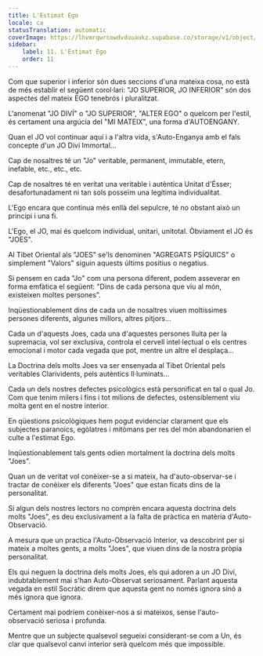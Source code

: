 ```yaml
---
title: L'Estimat Ego
locale: ca
statusTranslation: automatic
coverImage: https://lhvmrqwrcowdvduuaukz.supabase.co/storage/v1/object/public/strapi-uploads/small_cover-tratado-de-psicologia-revolucionaria.webp-5e15e1cec4e0ebebcde5d7fc7565d8fd.webp
sidebar:
    label: 11. L'Estimat Ego
    order: 11
---
```

Com que superior i inferior són dues seccions d'una mateixa cosa, no està de més establir el següent corol·lari: "JO SUPERIOR, JO INFERIOR" són dos aspectes del mateix EGO tenebrós i pluralitzat.

L'anomenat "JO DIVÍ" o "JO SUPERIOR", "ALTER EGO" o quelcom per l'estil, és certament una argúcia del "MI MATEIX", una forma d'AUTOENGANY.

Quan el JO vol continuar aquí i a l'altra vida, s'Auto-Enganya amb el fals concepte d'un JO Diví Immortal...

Cap de nosaltres té un "Jo" veritable, permanent, immutable, etern, inefable, etc., etc., etc.

Cap de nosaltres té en veritat una veritable i autèntica Unitat d'Ésser; desafortunadament ni tan sols posseïm una legítima individualitat.

L'Ego encara que continua més enllà del sepulcre, té no obstant això un principi i una fi.

L'Ego, el JO, mai és quelcom individual, unitari, unitotal. Òbviament el JO és "JOES".

Al Tibet Oriental als "JOES" se'ls denominen "AGREGATS PSÍQUICS" o simplement "Valors" siguin aquests últims positius o negatius.

Si pensem en cada "Jo" com una persona diferent, podem asseverar en forma emfàtica el següent: "Dins de cada persona que viu al món, existeixen moltes persones".

Inqüestionablement dins de cada un de nosaltres viuen moltíssimes persones diferents, algunes millors, altres pitjors...

Cada un d'aquests Joes, cada una d'aquestes persones lluita per la supremacia, vol ser exclusiva, controla el cervell intel·lectual o els centres emocional i motor cada vegada que pot, mentre un altre el desplaça...

La Doctrina dels molts Joes va ser ensenyada al Tibet Oriental pels veritables Clarividents, pels autèntics Il·luminats...

Cada un dels nostres defectes psicològics està personificat en tal o qual Jo. Com que tenim milers i fins i tot milions de defectes, ostensiblement viu molta gent en el nostre interior.

En qüestions psicològiques hem pogut evidenciar clarament que els subjectes paranoics, egòlatres i mitòmans per res del món abandonarien el culte a l'estimat Ego.

Inqüestionablement tals gents odien mortalment la doctrina dels molts "Joes".

Quan un de veritat vol conèixer-se a si mateix, ha d'auto-observar-se i tractar de conèixer els diferents "Joes" que estan ficats dins de la personalitat.

Si algun dels nostres lectors no comprèn encara aquesta doctrina dels molts "Joes", es deu exclusivament a la falta de pràctica en matèria d'Auto-Observació.

A mesura que un practica l'Auto-Observació Interior, va descobrint per si mateix a moltes gents, a molts "Joes", que viuen dins de la nostra pròpia personalitat.

Els qui neguen la doctrina dels molts Joes, els qui adoren a un JO Diví, indubtablement mai s'han Auto-Observat seriosament. Parlant aquesta vegada en estil Socràtic direm que aquesta gent no només ignora sinó a més ignora que ignora.

Certament mai podríem conèixer-nos a si mateixos, sense l'auto-observació seriosa i profunda.

Mentre que un subjecte qualsevol segueixi considerant-se com a Un, és clar que qualsevol canvi interior serà quelcom més que impossible.

